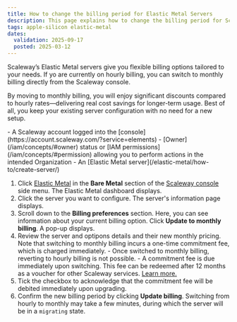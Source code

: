 ```yaml
---
title: How to change the billing period for Elastic Metal Servers
description: This page explains how to change the billing period for Scaleway's Elastic Metal servers.
tags: apple-silicon elastic-metal
dates:
  validation: 2025-09-17
  posted: 2025-03-12
---
```



Scaleway’s Elastic Metal servers give you flexible billing options tailored to your needs. If yo are currently on hourly billing, you can switch to monthly billing directly from the Scaleway console.

By moving to monthly billing, you will enjoy significant discounts compared to hourly rates—delivering real cost savings for longer-term usage. Best of all, you keep your existing server configuration with no need for a new setup.

<Requirements />
- A Scaleway account logged into the [console](https://account.scaleway.com/?service=elements)
- [Owner](/iam/concepts/#owner) status or [IAM permissions](/iam/concepts/#permission) allowing you to perform actions in the intended Organization
- An [Elastic Metal server](/elastic-metal/how-to/create-server/)

1. Click [Elastic Metal](https://account.scaleway.com/?service=elementselastic-metal/servers) in the **Bare Metal** section of the [Scaleway console](https://account.scaleway.com/?service=elements) side menu. The Elastic Metal dashboard displays.
2. Click the server you want to configure. The server's information page displays.
3. Scroll down to the **Billing preferences** section. Here, you can see information about your current billing option. Click **Update to monthly billing**. A pop-up displays.
4. Review the server and optipons details and their new monthly pricing. Note that switching to monthly billing incurs a one-time commitment fee, which is charged immediately.
    <Message type="important">
        - Once switched to monthly billing, reverting to hourly billing is not possible.
        - A commitment fee is due immediately upon switching. This fee can be redeemed after 12 months as a voucher for other Scaleway services. [Learn more.](/elastic-metal/how-to/get-use-loyalty-reward/)
    </Message>
5. Tick the checkbox to acknowledge that the commitment fee will be debited immediately upon upgrading.
6. Confirm the new billing period by clicking **Update billing**.
    <Message type="note">
      Switching from hourly to monthly may take a few minutes, during which the server will be in a `migrating` state.
    </Message>

